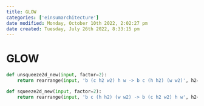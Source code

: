 ```yaml
---
title: GLOW
categories: ['einsumarchitecture']
date modified: Monday, October 10th 2022, 2:02:27 pm
date created: Tuesday, July 26th 2022, 8:33:15 pm
---
```


# GLOW
```python
def unsqueeze2d_new(input, factor=2):
    return rearrange(input, 'b (c h2 w2) h w -> b c (h h2) (w w2)', h2=factor, w2=factor)

def squeeze2d_new(input, factor=2):
    return rearrange(input, 'b c (h h2) (w w2) -> b (c h2 w2) h w', h2=factor, w2=factor)
```



